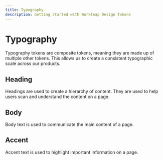 ```yaml
---
title: Typography
description: Getting started with Workleap Design Tokens
---
```


# Typography

Typography tokens are composite tokens, meaning they are made up of multiple other tokens. This allows us to create a consistent typographic scale across our products.

## Heading

Headings are used to create a hierarchy of content. They are used to help users scan and understand the content on a page.

<TypographyTable type="heading" />

## Body

Body text is used to communicate the main content of a page.

<TypographyTable type="body" />

## Accent

Accent text is used to highlight important information on a page.

<TypographyTable type="accent" />
